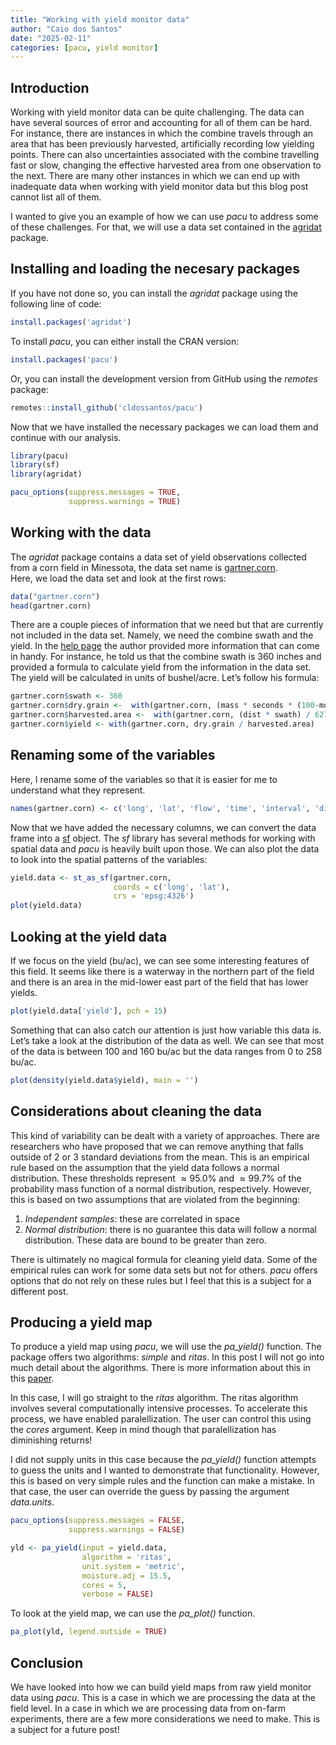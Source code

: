 ```yaml
---
title: "Working with yield monitor data"
author: "Caio dos Santos"
date: "2025-02-11"
categories: [pacu, yield monitor]
---
```


## Introduction

Working with yield monitor data can be quite challenging. The data can have several sources of error and accounting for all of them can be hard. For instance, there are instances in which the combine travels through an area that has been previously harvested, artificially recording low yielding points. There can also uncertainties associated with the combine travelling fast or slow, changing the effective harvested area from one observation to the next. There are many other instances in which we can end up with inadequate data when working with yield monitor data but this blog post cannot list all of them.

I wanted to give you an example of how we can use *pacu* to address some of these challenges. For that, we will use a data set contained in the [agridat](https://kwstat.github.io/agridat/) package.

## Installing and loading the necesary packages

If you have not done so, you can install the *agridat* package using the following line of code:

```r
install.packages('agridat')
```

To install *pacu*, you can either install the CRAN version:

```r
install.packages('pacu')
```

Or, you can install the development version from GitHub using the *remotes* package:

```r
remotes::install_github('cldossantos/pacu')
```

Now that we have installed the necessary packages we can load them and continue with our analysis.

```r
library(pacu)
library(sf)
library(agridat)
```

```r
pacu_options(suppress.messages = TRUE,
             suppress.warnings = TRUE)
```

## Working with the data

The *agridat* package contains a data set of yield observations collected from a corn field in Minessota, the data set name is [gartner.corn](https://kwstat.github.io/agridat/reference/gartner.corn.html).\
Here, we load the data set and look at the first rows:

```r
data("gartner.corn")
head(gartner.corn)
```

There are a couple pieces of information that we need but that are currently not included in the data set. Namely, we need the combine swath and the yield. In the [help page](https://kwstat.github.io/agridat/reference/gartner.corn.html) the author provided more information that can come in handy. For instance, he told us that the combine swath is 360 inches and provided a formula to calculate yield from the information in the data set. The yield will be calculated in units of bushel/acre. Let's follow his formula:

```r
gartner.corn$swath <- 360
gartner.corn$dry.grain <-  with(gartner.corn, (mass * seconds * (100-moist) / (100-15.5)) / 56) 
gartner.corn$harvested.area <-  with(gartner.corn, (dist * swath) / 6272640) 
gartner.corn$yield <- with(gartner.corn, dry.grain / harvested.area)
```


## Renaming some of the variables

Here, I rename some of the variables so that it is easier for me to understand what they represent.
```r
names(gartner.corn) <- c('long', 'lat', 'flow', 'time', 'interval', 'distance', 'moisture', 'elevation', 'swath', 'dry.grain', 'harvested.area', 'yield')
```

Now that we have added the necessary columns, we can convert the data frame into a [sf](https://r-spatial.github.io/sf/) object. The *sf* library has several methods for working with spatial data and *pacu* is heavily built upon those. We can also plot the data to look into the spatial patterns of the variables:

```r
yield.data <- st_as_sf(gartner.corn, 
                       coords = c('long', 'lat'),
                       crs = 'epsg:4326')
plot(yield.data)
```



## Looking at the yield data

If we focus on the yield (bu/ac), we can see some interesting features of this field. It seems like there is a waterway in the northern part of the field and there is an area in the mid-lower east part of the field that has lower yields.

```r
plot(yield.data['yield'], pch = 15)
```

Something that can also catch our attention is just how variable this data is. Let's take a look at the distribution of the data as well. We can see that most of the data is between 100 and 160 bu/ac but the data ranges from 0 to 258 bu/ac.

```r
plot(density(yield.data$yield), main = '')
```

## Considerations about cleaning the data

This kind of variability can be dealt with a variety of approaches. There are researchers who have proposed that we can remove anything that falls outside of 2 or 3 standard deviations from the mean. This is an empirical rule based on the assumption that the yield data follows a normal distribution. These thresholds represent $\approx95.0\%$ and $\approx99.7\%$ of the probability mass function of a normal distribution, respectively. However, this is based on two assumptions that are violated from the beginning:

1.  *Independent samples*: these are correlated in space
2.  *Normal distribution*: there is no guarantee this data will follow a normal distribution. These data are bound to be greater than zero.

There is ultimately no magical formula for cleaning yield data. Some of the empirical rules can work for some data sets but not for others. *pacu* offers options that do not rely on these rules but I feel that this is a subject for a different post.

## Producing a yield map

To produce a yield map using *pacu*, we will use the *pa_yield()* function. The package offers two algorithms: *simple* and *ritas*. In this post I will not go into much detail about the algorithms. There is more information about this in this [paper](https://doi.org/10.1016/j.softx.2024.101971).

In this case, I will go straight to the *ritas* algorithm. The ritas algorithm involves several computationally intensive processes. To accelerate this process, we have enabled paralellization. The user can control this using the *cores* argument. Keep in mind though that paralellization has diminishing returns! 

I did not supply units in this case because the *pa_yield()* function attempts to guess the units and I wanted to demonstrate that functionality. However, this is based on very simple rules and the function can make a mistake. In that case, the user can override the guess by passing the argument *data.units*.

```r
pacu_options(suppress.messages = FALSE,
             suppress.warnings = FALSE)
```

```r
yld <- pa_yield(input = yield.data, 
                algorithm = 'ritas',
                unit.system = 'metric',
                moisture.adj = 15.5,
                cores = 5,
                verbose = FALSE)
```

To look at the yield map, we can use the *pa_plot()* function.

```r
pa_plot(yld, legend.outside = TRUE)
```

## Conclusion

We have looked into how we can build yield maps from raw yield monitor data using *pacu*. This is a case in which we are processing the data at the field level. In a case in which we are processing data from on-farm experiments, there are a few more considerations we need to make. This is a subject for a future post! 
